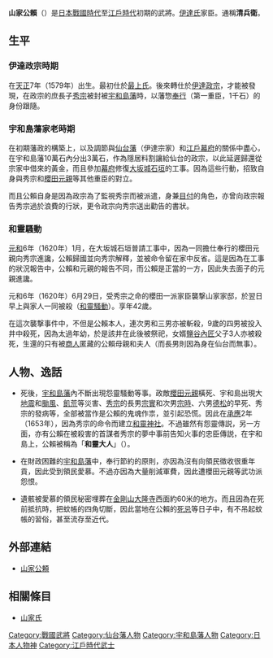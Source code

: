 {{unreferenced|time=2016-01-30T19:49:03+00:00}}
{{日本武士
|名稱= 山家 公頼
|圖片名稱= 
|圖片大小= 
|圖片說明= 
|時代= [[日本戰國時代|日本戰國時代]]—[[江戶時代|江戶時代]]前期
|出生日期= [[天正_(日本)|天正]]7年（1579年）
|出生地點= 
|逝世日期= [[元和_(後水尾天皇)|元和]]6年6月30日（1620年7月29日）
|逝世地點= 
|假名= 
|羅馬字= 
|幼名= 
|改名= 
|别名= 清兵衛（通稱）
|諡号= 
|神号= 
|戒名= 
|洗禮名= 
|墓所= 
|朝廷官位= 
|幕府職位= 
|主君= [[伊達政宗|伊達政宗]]→[[伊達秀宗|秀宗]]
|藩= [[陸奧|陸奧]][[仙台藩|仙台藩]]士→[[伊予|伊予]][[宇和島藩|宇和島藩]]惣[[奉行|奉行]]
|氏族= [[山家氏|山家氏]]
|父母= 不詳
|養父= 
|養母= 
|兄弟= 
|姐妹= 
|正室= 
|側室= 
|嗣子= [[山家喜兵衛|喜兵衛]]、某、某、美濃
|嗣女= [[鹽谷內匠|鹽谷內匠]]室
|養子= 
|養女= 
}}
{{japanese|japanese=山家 公頼|kana=やんべ きんより|romaji=Yanbe Kinyori|舊寫=山家 公賴}}
'''山家公賴'''（{{bd|1579年||1620年|7月29日|}}）是[[日本戰國時代|日本戰國時代]]至[[江戶時代|江戶時代]]初期的武將。[[伊達氏|伊達氏]]家臣。通稱'''清兵衛'''。

== 生平 ==
=== 伊達政宗時期 ===
在[[天正_(日本)|天正]]7年（1579年）出生。最初仕於[[最上氏|最上氏]]。後來轉仕於[[伊達政宗|伊達政宗]]，才能被發現，在政宗的庶長子[[伊達秀宗|秀宗]]被封被[[宇和島藩|宇和島藩]]時，以藩惣[[奉行|奉行]]（第一重臣，1千石）的身份跟隨。

=== 宇和島藩家老時期 ===
在初期藩政的構築上，以及調節與[[仙台藩|仙台藩]]（伊達宗家）和[[江戶幕府|江戶幕府]]的關係中盡心，在宇和島藩10萬石內分出3萬石，作為隱居料割讓給仙台的政宗，以此延遲歸還從宗家中借來的黃金，而且參加[[幕府|幕府]]修復[[大坂城|大坂城]][[石垣|石垣]]的工事。因為這些行動，招致自身與秀宗和[[櫻田元親|櫻田元親]]等其他重臣的對立。

而且公賴自身是因為政宗為了監視秀宗而被派遣，身兼[[目付|目付]]的角色，亦曾向政宗報告秀宗過於浪費的行狀，更令政宗向秀宗送出勸告的書狀。

=== 和靈騷動 ===
[[元和_(後水尾天皇)|元和]]6年（1620年）1月，在大坂城石垣普請工事中，因為一同擔仕奉行的櫻田元親向秀宗進讒，公賴歸國並向秀宗解釋，並被命令留在家中反省。這是因為在工事的狀況報告中，公賴和元親的報告不同，而公賴是正當的一方，因此失去面子的元親進讒。

元和6年（1620年）6月29日，受秀宗之命的櫻田一派家臣襲撃山家家邸，於翌日早上與家人一同被殺（[[和靈騷動|和靈騷動]]）。享年42歲。

在這次襲撃事件中，不但是公賴本人，連次男和三男亦被斬殺，9歲的四男被投入井中殺死，因為太過年幼，於是該井在此後被祭祀，女婿[[鹽谷內匠|鹽谷內匠]]父子3人亦被殺死，生還的只有被[[商人|商人]]匿藏的公賴母親和夫人（而長男則因為身在仙台而無事）。

== 人物、逸話 ==
*死後，[[宇和島藩|宇和島藩]]內不斷出現怨靈騷動等事。政敵[[櫻田元親|櫻田元親]]橫死、宇和島出現大[[地震|地震]]和[[颱風|颱風]]、[[飢荒|飢荒]]等災害、[[伊達秀宗|秀宗]]的長男[[伊達宗實|宗實]]和次男[[伊達宗時|宗時]]、六男[[伊達德松|德松]]的早死、秀宗的發病等，全部被當作是公賴的鬼魂作祟，並引起恐慌。因此在[[承應|承應]]2年（1653年），因為秀宗的命令而建立[[和靈神社|和靈神社]]。不過雖然有怨靈傳説，另一方面，亦有公賴在被殺害的首謀者秀宗的夢中事前告知火事的忠臣傳説，在宇和島上，公賴被稱為「'''和靈大人'''」（{{lang|ja|和霊様}}）。

*在財政困難的[[宇和島藩|宇和島藩]]中，奉行節約的原則，亦因為沒有向領民徵收很重年貢，因此受到領民愛慕。不過亦因為大量削減軍費，因此遭櫻田元親等武功派怨恨。

*遺骸被愛慕的領民秘密埋葬在[[金剛山|金剛山]][[大隆寺|大隆寺]]西面約60米的地方。而且因為在死前抵抗時，把蚊帳的四角切斷，因此當地在公賴的[[死忌|死忌]]等日子中，有不吊起蚊帳的習俗，甚至流存至近代。

== 外部連結 ==
*[http://burari2161.fc2web.com/yanbekimiyori.htm 山家公頼]

== 相關條目 ==
*[[山家氏|山家氏]]

[[Category:戰國武將|Category:戰國武將]]
[[Category:仙台藩人物|Category:仙台藩人物]]
[[Category:宇和島藩人物|Category:宇和島藩人物]]
[[Category:日本人物神|Category:日本人物神]]
[[Category:江戶時代武士|Category:江戶時代武士]]
